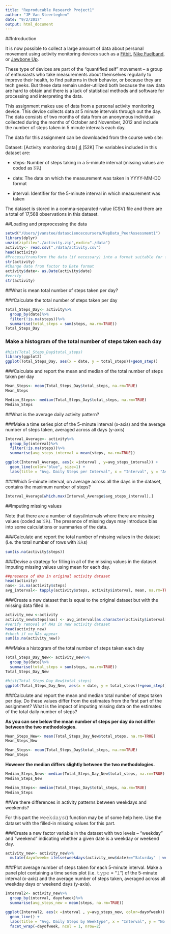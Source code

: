 ```yaml
---
title: "Reproducable Research Project1"
author: "JP Van Steerteghem"
date: "9/2/2017"
output: html_document
---
```

##Introduction

It is now possible to collect a large amount of data about personal movement using activity monitoring devices such as a [Fitbit][1], [Nike Fuelband][2], or [Jawbone Up][3].

These type of devices are part of the “quantified self” movement – a group of enthusiasts who take measurements about themselves regularly to improve their health, to find patterns in their behavior, or because they are tech geeks. But these data remain under-utilized both because the raw data are hard to obtain and there is a lack of statistical methods and software for processing and interpreting the data.

This assignment makes use of data from a personal activity monitoring device. This device collects data at 5 minute intervals through out the day. The data consists of two months of data from an anonymous individual collected during the months of October and November, 2012 and include the number of steps taken in 5 minute intervals each day.

The data for this assignment can be downloaded from the course web site:

Dataset: [Activity monitoring data] [4] [52K]
The variables included in this dataset are:

- steps: Number of steps taking in a 5-minute interval (missing values are coded as 𝙽𝙰)

- date: The date on which the measurement was taken in YYYY-MM-DD format

- interval: Identifier for the 5-minute interval in which measurement was taken

The dataset is stored in a comma-separated-value (CSV) file and there are a total of 17,568 observations in this dataset.

[1]:http://www.fitbit.com/ "Fitbit"
[2]:http://www.nike.com/us/en_us/c/nikeplus-fuelband/ "Nike Fuelband"
[3]:https://jawbone.com/up/ "Jawbone up"
[4]:https://d396qusza40orc.cloudfront.net/repdata%2Fdata%2Factivity.zip/ "Activity monitoring data"

##Loading and preprocessing the data


```r
setwd("/Users/jvanstee/datasciencecoursera/RepData_PeerAssessment1")
library(dplyr)
unzip(zipfile="./activity.zip",exdir="./data")
activity<- read.csv("./data/activity.csv")  
head(activity)
#Process/transform the data (if necessary) into a format suitable for further analysis
str(activity)
#Change date from factor to Date format
activity$date<- as.Date(activity$date)
#verify
str(activity)
```
##What is mean total number of steps taken per day?

###Calculate the total number of steps taken per day
```r
Total_Steps_Day<- activity%>%
  group_by(date)%>%
  filter(!is.na(steps))%>%
  summarise(total_steps = sum(steps, na.rm=TRUE))
Total_Steps_Day
```

### Make a histogram of the total number of steps taken each day
```r
#hist(Total_Steps_Day$total_steps)
library(ggplot2)
ggplot(Total_Steps_Day, aes(x = date, y = total_steps))+geom_step()
```

###Calculate and report the mean and median of the total number of steps taken per day
```r
Mean_Steps<- mean(Total_Steps_Day$total_steps, na.rm=TRUE)
Mean_Steps

Median_Steps<- median(Total_Steps_Day$total_steps, na.rm=TRUE)
Median_Steps
```

##What is the average daily activity pattern?

###Make a time series plot of the 5-minute interval (x-axis) and the average number of steps taken, averaged across all days (y-axis)

```r
Interval_Average<- activity%>%
  group_by(interval)%>%
  filter(!is.na(steps))%>%
  summarise(avg_steps_interval = mean(steps, na.rm=TRUE))

ggplot(Interval_Average, aes(x =interval , y=avg_steps_interval)) +
  geom_line(color="blue", size=1) +
  labs(title = "Avg. Daily Steps per Interval", x = "Interval", y = "Avg. Steps")
```

###Which 5-minute interval, on average across all the days in the dataset, contains the maximum number of steps?
```r
Interval_Average[which.max(Interval_Average$avg_steps_interval),]
```

##Imputing missing values

Note that there are a number of days/intervals where there are missing values (coded as 𝙽𝙰). The presence of missing days may introduce bias into some calculations or summaries of the data.

###Calculate and report the total number of missing values in the dataset (i.e. the total number of rows with 𝙽𝙰s)
```r
sum(is.na(activity$steps))
```
###Devise a strategy for filling in all of the missing values in the dataset. 
Imputing missing values using mean for each day.
```r
##presence of NAs in original activity dataset
head(activity)
nas<- is.na(activity$steps)
avg_interval<- tapply(activity$steps, activity$interval, mean, na.rm=TRUE, simplify = TRUE)
```

###Create a new dataset that is equal to the original dataset but with the missing data filled in.
```r
activity_new <-activity
activity_new$steps[nas] <- avg_interval[as.character(activity$interval[nas])]
#verify removal of NAs in new activity dataset
head(activity_new)
#check if no NAs appear
sum(is.na(activity_new))
```

###Make a histogram of the total number of steps taken each day
```r
Total_Steps_Day_New<- activity_new%>%
  group_by(date)%>%
  summarise(total_steps = sum(steps, na.rm=TRUE))
Total_Steps_Day_New

#hist(Total_Steps_Day_New$total_steps)
ggplot(Total_Steps_Day_New, aes(x = date, y = total_steps))+geom_step()
```

###Calculate and report the mean and median total number of steps taken per day. 
Do these values differ from the estimates from the first part of the assignment? What is the impact of imputing missing data on the estimates of the total daily number of steps?

**As you can see below the mean number of steps per day do not differ between the two methodologies.**

```r
Mean_Steps_New<- mean(Total_Steps_Day_New$total_steps, na.rm=TRUE)
Mean_Steps_New

Mean_Steps<- mean(Total_Steps_Day$total_steps, na.rm=TRUE)
Mean_Steps
```

**However the median differs slightly between the two methodologies.**

```r
Median_Steps_New<- median(Total_Steps_Day_New$total_steps, na.rm=TRUE)
Median_Steps_New

Median_Steps<- median(Total_Steps_Day$total_steps, na.rm=TRUE)
Median_Steps
```

##Are there differences in activity patterns between weekdays and weekends?

For this part the 𝚠𝚎𝚎𝚔𝚍𝚊𝚢𝚜() function may be of some help here. Use the dataset with the filled-in missing values for this part.

###Create a new factor variable in the dataset with two levels – “weekday” and “weekend” indicating whether a given date is a weekday or weekend day.
```r
activity_new<- activity_new%>%
  mutate(dayofweek= ifelse(weekdays(activity_new$date)=="Saturday" | weekdays(activity_new$date)=="Sunday", "Weekend", "Weekday"))
```
###Plot average number of steps taken for each 5-minute interval.
Make a panel plot containing a time series plot (i.e. 𝚝𝚢𝚙𝚎 = "𝚕") of the 5-minute interval (x-axis) and the average number of steps taken, averaged across all weekday days or weekend days (y-axis). 

```r
Interval2<- activity_new%>%
  group_by(interval, dayofweek)%>%
  summarise(avg_steps_new = mean(steps, na.rm=TRUE))

ggplot(Interval2, aes(x =interval , y=avg_steps_new, color=dayofweek)) +
  geom_line() +
  labs(title = "Avg. Daily Steps by Weektype", x = "Interval", y = "No. of Steps") +
  facet_wrap(~dayofweek, ncol = 1, nrow=2)
```